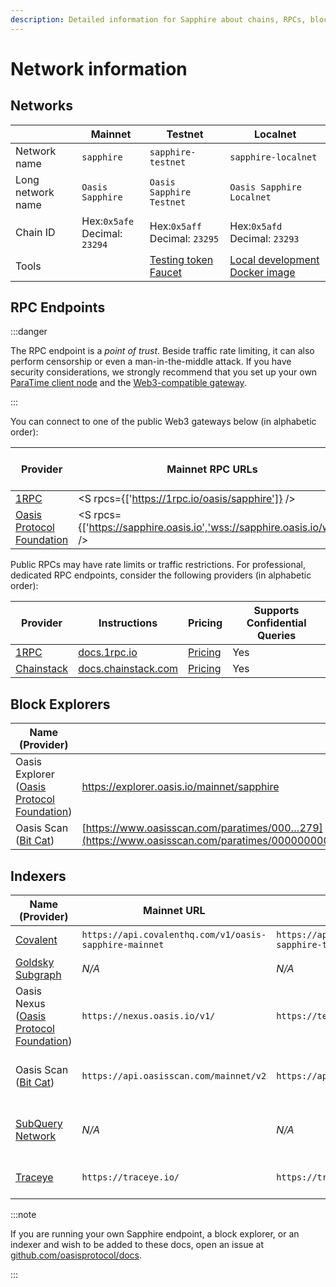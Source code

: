```yaml
---
description: Detailed information for Sapphire about chains, RPCs, block explorers and indexers
---
```



# Network information

## Networks

|                   | Mainnet                             | Testnet                             | Localnet                                   |
| ------------------| ----------------------------------- | ----------------------------------- | ------------------------------------------ |
| Network name      | `sapphire`                          | `sapphire-testnet`                  | `sapphire-localnet`                        |
| Long network name | `Oasis Sapphire`                    | `Oasis Sapphire Testnet`            | `Oasis Sapphire Localnet`                  |
| Chain ID          | Hex:`0x5afe`<br /> Decimal: `23294` | Hex:`0x5aff`<br /> Decimal: `23295` | Hex:`0x5afd`<br /> Decimal: `23293`        |
| Tools             |                                     | [Testing token Faucet][faucet]      | [Local development Docker image][localnet] |


[faucet]: https://faucet.testnet.oasis.io/
[localnet]: https://github.com/oasisprotocol/docs/blob/main/docs/dapp/tools/localnet.mdx

## RPC Endpoints

:::danger

The RPC endpoint is a *point of trust*. Beside traffic rate limiting, it can
also perform censorship or even a man-in-the-middle attack. If you have security
considerations, we strongly recommend that you set up your own [ParaTime client
node][paratime-client-node] and the [Web3-compatible gateway].

:::

[Web3-compatible gateway]: ../../node/web3.mdx
[paratime-client-node]: ../../node/run-your-node/paratime-client-node.mdx

You can connect to one of the public Web3 gateways below (in alphabetic order):

| Provider                    | Mainnet RPC URLs                                                        | Testnet RPC URLs                                                                           | Supports Confidential Queries |
|-----------------------------|-------------------------------------------------------------------------|--------------------------------------------------------------------------------------------|-------------------------------|
| [1RPC]                      | <S rpcs={['https://1rpc.io/oasis/sapphire']} />                         | *N/A*                                                                                      | Yes                           |
| [Oasis Protocol Foundation] | <S rpcs={['https://sapphire.oasis.io','wss://sapphire.oasis.io/ws']} /> | <ST rpcs={['https://testnet.sapphire.oasis.io','wss://testnet.sapphire.oasis.io/ws']} /> | Yes                           |

[Oasis Protocol Foundation]: https://oasisprotocol.org

Public RPCs may have rate limits or traffic restrictions. For professional,
dedicated RPC endpoints, consider the following providers (in alphabetic order):

| Provider     | Instructions                           | Pricing                       | Supports Confidential Queries |
|--------------|----------------------------------------|-------------------------------|-------------------------------|
| [1RPC]       | [docs.1rpc.io][1RPC-docs]              | [Pricing][1RPC-pricing]       | Yes                           |
| [Chainstack] | [docs.chainstack.com][Chainstack-docs] | [Pricing][Chainstack-pricing] | Yes                           |


[1RPC]: https://www.1rpc.io/
[1RPC-docs]: https://docs.1rpc.io/guide/how-to-use-1rpc
[1RPC-pricing]: https://www.1rpc.io/#pricing
[Chainstack]: https://chainstack.com/build-better-with-oasis-sapphire/
[Chainstack-docs]: https://docs.chainstack.com/docs/oasis-sapphire-tooling
[Chainstack-pricing]: https://chainstack.com/pricing/

## Block Explorers

| Name (Provider)                               | Mainnet URL                                | Testnet URL                                | EIP-3091 compatible |
|-----------------------------------------------|--------------------------------------------|--------------------------------------------|---------------------|
| Oasis Explorer ([Oasis Protocol Foundation])  | https://explorer.oasis.io/mainnet/sapphire | https://explorer.oasis.io/testnet/sapphire | Yes                 |
| Oasis Scan ([Bit Cat])                        | [https://www.oasisscan.com/paratimes/000…279](https://www.oasisscan.com/paratimes/000000000000000000000000000000000000000000000000f80306c9858e7279) | [https://testnet.oasisscan.com/paratimes/000…f6c](https://testnet.oasisscan.com/paratimes/000000000000000000000000000000000000000000000000a6d1e3ebf60dff6c) | No |

[Bit Cat]: https://www.bitcat365.com/

## Indexers

| Name (Provider)      | Mainnet URL                                                    | Testnet URL                                            | Documentation                              |
|--------------------|------------------------------------------------------------------|--------------------------------------------------------|--------------------------------------------|
| [Covalent]                   | `https://api.covalenthq.com/v1/oasis-sapphire-mainnet` | `https://api.covalenthq.com/v1/oasis-sapphire-testnet` | [Unified API docs][Covalent-docs]          |
| [Goldsky Subgraph][Goldsky]  | *N/A*                                                  | *N/A*                                                  | [Documentation site][Goldsky-docs]         |
| Oasis Nexus ([Oasis Protocol Foundation]) | `https://nexus.oasis.io/v1/`              | `https://testnet.nexus.oasis.io/v1/`                   | [API][Nexus-docs]                          |
| Oasis Scan ([Bit Cat])       | `https://api.oasisscan.com/mainnet/v2`                 | `https://api.oasisscan.com/testnet/v2`                 | [Mainnet Runtime API][OasisScan-Mainnet-docs], [Testnet Runtime API][OasisScan-Testnet-docs] |
| [SubQuery Network][SubQuery] | *N/A*                                                  | *N/A*                                                  | [SubQuery Academy][SubQuery-docs], [QuickStart][SubQuery-quickstart], [Starter project][SubQuery-starter] |
| [Traceye][Traceye]  | `https://traceye.io/`                                           | `https://traceye.io`                                   | [Platform Documentation site][Traceye-docs]         |

[Covalent]: https://www.covalenthq.com/
[Covalent-docs]: https://www.covalenthq.com/docs/unified-api/
[Nexus-docs]: https://nexus.oasis.io/v1/spec/v1.html
[Goldsky]: https://goldsky.com
[Goldsky-docs]: https://docs.goldsky.com/subgraphs/deploying-subgraphs
[OasisScan-Testnet-docs]: https://api.oasisscan.com/testnet/swagger-ui/#/runtime-controller
[OasisScan-Mainnet-docs]: https://api.oasisscan.com/mainnet/swagger-ui/#/runtime-controller
[SubQuery]: https://subquery.network
[SubQuery-docs]: https://academy.subquery.network/
[SubQuery-quickstart]: https://academy.subquery.network/quickstart/quickstart.html
[SubQuery-starter]: https://github.com/subquery/ethereum-subql-starter/tree/main/Oasis/oasis-sapphire-starter
[Traceye]: https//traceye.io/
[Traceye-docs]: https://docs.zeeve.io/traceye/shared-indexing

:::note

If you are running your own Sapphire endpoint, a block explorer, or an indexer
and wish to be added to these docs, open an issue at
[github.com/oasisprotocol/docs].

:::

[github.com/oasisprotocol/docs]: https://github.com/oasisprotocol/docs
